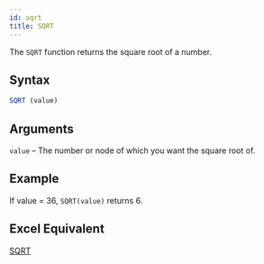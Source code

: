 ```yaml
---
id: sqrt
title: SQRT
---
```

The `SQRT` function returns the square root of a number.

## Syntax
```javascript
SQRT (value)
```
## Arguments
`value` – The number or node of which you want the square root of.

## Example
If value = 36, `SQRT(value)` returns 6.

## Excel Equivalent
[SQRT](https://support.office.com/en-us/article/SQRT-function-654975C2-05C4-4831-9A24-2C65E4040FDF)
